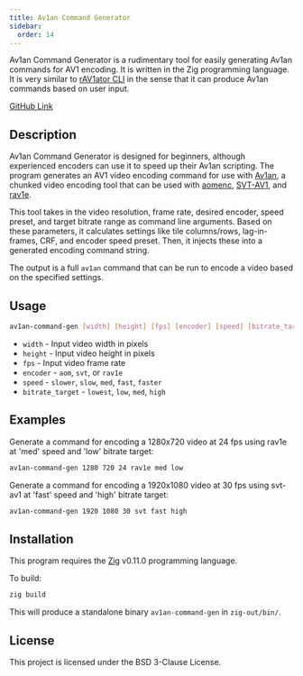 ```yaml
---
title: Av1an Command Generator
sidebar:
  order: 14
---
```


Av1an Command Generator is a rudimentary tool for easily generating Av1an commands for AV1 encoding. It is written in the Zig programming language. It is very similar to [rAV1ator CLI](../utilities/rav1ator-cli.mdx) in the sense that it can produce Av1an commands based on user input.

[GitHub Link](https://github.com/gianni-rosato/av1an-command-gen/)

## Description

Av1an Command Generator is designed for beginners, although experienced encoders can use it to speed up their Av1an scripting. The program generates an AV1 video encoding command for use with [Av1an](../utilities/av1an.mdx), a chunked video encoding tool that can be used with [aomenc](../encoders/aomenc.mdx), [SVT-AV1](../encoders/SVT-AV1.mdx), and [rav1e](../encoders/rav1e.mdx).

This tool takes in the video resolution, frame rate, desired encoder, speed preset, and target bitrate range as command line arguments. Based on these parameters, it calculates settings like tile columns/rows, lag-in-frames, CRF, and encoder speed preset. Then, it injects these into a generated encoding command string.

The output is a full `av1an` command that can be run to encode a video based on the specified settings.

## Usage

```bash
av1an-command-gen [width] [height] [fps] [encoder] [speed] [bitrate_target]
```

- `width` - Input video width in pixels
- `height` - Input video height in pixels
- `fps` - Input video frame rate
- `encoder` - `aom`, `svt`, or `rav1e`
- `speed` - `slower`, `slow`, `med`, `fast`, `faster`
- `bitrate_target` - `lowest`, `low`, `med`, `high`

## Examples

Generate a command for encoding a 1280x720 video at 24 fps using rav1e at 'med' speed and 'low' bitrate target:

```bash
av1an-command-gen 1280 720 24 rav1e med low
```

Generate a command for encoding a 1920x1080 video at 30 fps using svt-av1 at 'fast' speed and 'high' bitrate target:

```bash
av1an-command-gen 1920 1080 30 svt fast high
```

## Installation

This program requires the [Zig](https://ziglang.org/) v0.11.0 programming language.

To build:

```bash
zig build
```

This will produce a standalone binary `av1an-command-gen` in `zig-out/bin/`.

## License

This project is licensed under the BSD 3-Clause License.
